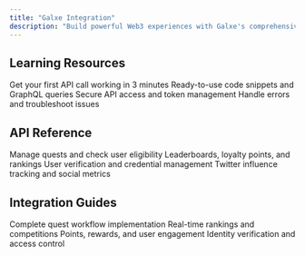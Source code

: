 ```yaml
---
title: "Galxe Integration"
description: "Build powerful Web3 experiences with Galxe's comprehensive GraphQL API"
---
```


## Learning Resources

<CardGroup cols={2}>
  <Card title="Quick Start Guide" icon="rocket" href="/galxe-integration/getting-started/quick-start">
    Get your first API call working in 3 minutes
  </Card>
  <Card title="Common Patterns" icon="code" href="/galxe-integration/getting-started/common-patterns">
    Ready-to-use code snippets and GraphQL queries
  </Card>
  <Card title="Authentication" icon="shield-check" href="/galxe-integration/getting-started/authentication">
    Secure API access and token management
  </Card>
  <Card title="Error Handling" icon="shield" href="/galxe-integration/resources/error-handling">
    Handle errors and troubleshoot issues
  </Card>
</CardGroup>

## API Reference

<CardGroup cols={2}>
  <Card title="Quest API" icon="map" href="/galxe-integration/api-reference/quest">
    Manage quests and check user eligibility
  </Card>
  <Card title="Space API" icon="chart-bar" href="/galxe-integration/api-reference/space">
    Leaderboards, loyalty points, and rankings
  </Card>
  <Card title="Credential API" icon="check-circle" href="/galxe-integration/api-reference/credential">
    User verification and credential management
  </Card>
  <Card title="Starboard API" icon="star" href="/galxe-integration/api-reference/starboard">
    Twitter influence tracking and social metrics
  </Card>
</CardGroup>

## Integration Guides

<CardGroup cols={2}>
  <Card title="Quest Integration" icon="play" href="/galxe-integration/guides/quests">
    Complete quest workflow implementation
  </Card>
  <Card title="Leaderboards" icon="trophy" href="/galxe-integration/guides/leaderboards">
    Real-time rankings and competitions
  </Card>
  <Card title="Loyalty Programs" icon="gift" href="/galxe-integration/guides/loyalty-program">
    Points, rewards, and user engagement
  </Card>
  <Card title="User Verification" icon="user-check" href="/galxe-integration/guides/user-verification">
    Identity verification and access control
  </Card>
</CardGroup>
